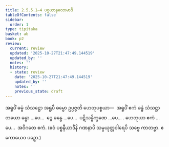 ```yaml
---
title: 2.5.5.1–4 ပစ္စယာနုလောမာဒိ
tableOfContents: false
sidebar:
  order: 1
type: tipitaka
basket: ab
book: p2
review:
  current: review
  updated: '2025-10-27T21:47:49.144519'
  updated_by: ''
  notes: ''
  history:
  - state: review
    date: '2025-10-27T21:47:49.144519'
    updated_by: ''
    notes: ''
    previous_state: draft
---
```



<ReviewStatus review={frontmatter.review} showDetails={true} />

<HypothesisAnnotation frontmatter={frontmatter} />

<DynamicBreadcrumb />

<Division number="110" book="p2" e="ch" v="38" p="84">

<Paragraph number="798" book="p2">
အရူပိံ ဓမ္မံ သံသဋ္ဌော အရူပီ ဓမ္မော ဥပ္ပဇ္ဇတိ ဟေတုပစ္စယာ—  အရူပိံ ဧကံ ခန္ဓံ သံသဋ္ဌာ တယော ခန္ဓာ …ပေ…  ဒွေ ခန္ဓေ …ပေ…  ပဋိသန္ဓိက္ခဏေ …ပေ… .
</Paragraph>

<Paragraph number="799" book="p2">
ဟေတုယာ ဧကံ …ပေ…  အဝိဂတေ ဧကံ. (ဧဝံ ပစ္စနီယာဒီနိ ဂဏနာပိ သမ္ပယုတ္တဝါရေပိ သဗ္ဗေ ကာတဗ္ဗာ. ဧကောယေဝ ပဉှော.)
</Paragraph>
</Division>